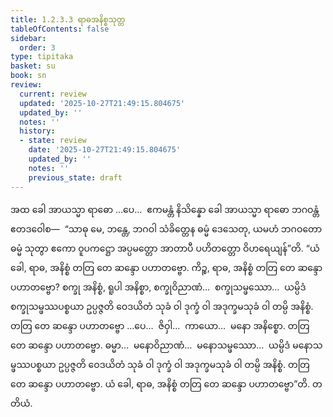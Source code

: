 ```yaml
---
title: 1.2.3.3 ရာဓအနိစ္စသုတ္တ
tableOfContents: false
sidebar:
  order: 3
type: tipitaka
basket: su
book: sn
review:
  current: review
  updated: '2025-10-27T21:49:15.804675'
  updated_by: ''
  notes: ''
  history:
  - state: review
    date: '2025-10-27T21:49:15.804675'
    updated_by: ''
    notes: ''
    previous_state: draft
---
```



<ReviewStatus review={frontmatter.review} showDetails={true} />

<HypothesisAnnotation frontmatter={frontmatter} />

<DynamicBreadcrumb />

<Division number="76" book="sn" e="ch" v="18" p="291">

<Paragraph number="321" book="sn">
အထ ခေါ အာယသ္မာ ရာဓော …ပေ…  ဧကမန္တံ နိသိန္နော ခေါ အာယသ္မာ ရာဓော ဘဂဝန္တံ ဧတဒဝေါစ—  “သာဓု မေ, ဘန္တေ, ဘဂဝါ သံခိတ္တေန ဓမ္မံ ဒေသေတု, ယမဟံ ဘဂဝတော ဓမ္မံ သုတွာ ဧကော ဝူပကဋ္ဌော အပ္ပမတ္တော အာတာပီ ပဟိတတ္တော ဝိဟရေယျန်”တိ. “ယံ ခေါ, ရာဓ, အနိစ္စံ တတြ တေ ဆန္ဒော ပဟာတဗ္ဗော. ကိဉ္စ, ရာဓ, အနိစ္စံ တတြ တေ ဆန္ဒော ပဟာတဗ္ဗော? စက္ခု အနိစ္စံ, ရူပါ အနိစ္စာ, စက္ခုဝိညာဏံ…  စက္ခုသမ္ဖဿော…  ယမ္ပိဒံ စက္ခုသမ္ဖဿပစ္စယာ ဥပ္ပဇ္ဇတိ ဝေဒယိတံ သုခံ ဝါ ဒုက္ခံ ဝါ အဒုက္ခမသုခံ ဝါ တမ္ပိ အနိစ္စံ. တတြ တေ ဆန္ဒော ပဟာတဗ္ဗော …ပေ…  ဇိဝှါ…  ကာယော…  မနော အနိစ္စော. တတြ တေ ဆန္ဒော ပဟာတဗ္ဗော. ဓမ္မာ…  မနောဝိညာဏံ…  မနောသမ္ဖဿော…  ယမ္ပိဒံ မနောသမ္ဖဿပစ္စယာ ဥပ္ပဇ္ဇတိ ဝေဒယိတံ သုခံ ဝါ ဒုက္ခံ ဝါ အဒုက္ခမသုခံ ဝါ တမ္ပိ အနိစ္စံ. တတြ တေ ဆန္ဒော ပဟာတဗ္ဗော. ယံ ခေါ, ရာဓ, အနိစ္စံ တတြ တေ ဆန္ဒော ပဟာတဗ္ဗော”တိ.

</Paragraph>
</Division>

<Paragraph number="322" type="center" book="sn">
တတိယံ.
</Paragraph>